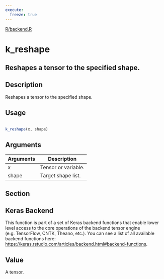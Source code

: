 ```yaml
---
execute:
  freeze: true
---
```


[R/backend.R](https://github.com/rstudio/keras//blob/main/R/backend.R#L2326) 

# k_reshape

## Reshapes a tensor to the specified shape.

## Description
 Reshapes a tensor to the specified shape. 


## Usage
```r
 
k_reshape(x, shape) 
```

## Arguments
|Arguments|Description|
|---|---|
| x | Tensor or variable. |
| shape | Target shape list. |


## Section

## Keras Backend

   This function is part of a set of Keras backend functions that enable lower level access to the core operations of the backend tensor engine (e.g. TensorFlow, CNTK, Theano, etc.).  You can see a list of all available backend functions here: [https://keras.rstudio.com/articles/backend.html#backend-functions](https://keras.rstudio.com/articles/backend.html#backend-functions). 

## Value
 A tensor. 




